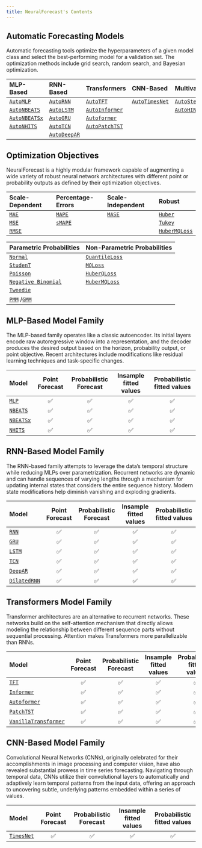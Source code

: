 ```yaml
---
title: NeuralForecast's Contents
---
```



## Automatic Forecasting Models

Automatic forecasting tools optimize the hyperparameters of a given
model class and select the best-performing model for a validation set.
The optimization methods include grid search, random search, and
Bayesian optimization.

| MLP-Based                                   | RNN-Based                                 | Transformers                                  | CNN-Based                                     | Multivariate                                |
|:--------------|:--------------|:--------------|:--------------|:--------------|
| [`AutoMLP`](../models.html#automlp)         | [`AutoRNN`](../models.html#autornn)       | [`AutoTFT`](../models.html#autotft)           | [`AutoTimesNet`](../models.html#autotimesnet) | [`AutoStemGNN`](../models.html#autostemgnn) |
| [`AutoNBEATS`](../models.html#autonbeats)   | [`AutoLSTM`](../models.html#autolstm)     | [`AutoInformer`](../models.html#autoinformer) |                                               | [`AutoHINT`](../models.html#autohint)       |
| [`AutoNBEATSx`](../models.html#autonbeatsx) | [`AutoGRU`](../models.html#autogru)       | [`Autoformer`](../models.html#autoautoformer) |                                               |                                             |
| [`AutoNHITS`](../models.html#autonhits)     | [`AutoTCN`](../models.html#autotcn)       | [`AutoPatchTST`](../models.html#autopatchtst) |                                               |                                             |
|                                             | [`AutoDeepAR`](../models.html#autodeepar) |                                               |                                               |                                             |

## Optimization Objectives

NeuralForecast is a highly modular framework capable of augmenting a
wide variety of robust neural network architectures with different point
or probability outputs as defined by their optimization objectives.

| Scale-Dependent                                               | Percentage-Errors                                                    | Scale-Independent                                                | Robust                                                   |
|:-----------------|:-----------------|:-----------------|:-----------------|
| [`MAE`](../losses.pytorch.html#mean-absolute-error-mae)       | [`MAPE`](../losses.pytorch.html#mean-absolute-percentage-error-mape) | [`MASE`](../losses.pytorch.html#mean-absolute-scaled-error-mase) | [`Huber`](../losses.pytorch.html#huber-loss)             |
| [`MSE`](../losses.pytorch.html#mean-squared-error-mse)        | [`sMAPE`](../losses.pytorch.html#symmetric-mape-smape)               |                                                                  | [`Tukey`](../losses.pytorch.html#tukey-loss)             |
| [`RMSE`](../losses.pytorch.html#root-mean-squared-error-rmse) |                                                                      |                                                                  | [`HuberMQLoss`](../losses.pytorch.html#huberized-mqloss) |

| Parametric Probabilities                                                                                            | Non-Parametric Probabilities                                   |
|:------------------|:------------------|
| [`Normal`](../losses.pytorch.html#distributionloss)                                                                 | [`QuantileLoss`](../losses.pytorch.html#quantile-loss)         |
| [`StudenT`](../losses.pytorch.html#distributionloss)                                                                | [`MQLoss`](../losses.pytorch.html#multi-quantile-loss-mqloss)  |
| [`Poisson`](../losses.pytorch.html#distributionloss)                                                                | [`HuberQLoss`](../losses.pytorch.html#huberized-quantile-loss) |
| [`Negative Binomial`](../losses.pytorch.html#distributionloss)                                                      | [`HuberMQLoss`](../losses.pytorch.html#huberized-mqloss)       |
| [`Tweedie`](../losses.pytorch.html#distributionloss)                                                                |                                                                |
| [`PMM`](../losses.pytorch.html#poisson-mixture-mesh-pmm) /[`GMM`](../losses.pytorch.html#gaussian-mixture-mesh-gmm) |                                                                |

## MLP-Based Model Family

The MLP-based family operates like a classic autoencoder. Its initial
layers encode raw autoregressive window into a representation, and the
decoder produces the desired output based on the horizon, probability
output, or point objective. Recent architectures include modifications
like residual learning techniques and task-specific changes.

| Model                               | Point Forecast | Probabilistic Forecast | Insample fitted values | Probabilistic fitted values |
|:--------------|:-------------:|:-------------:|:-------------:|:-------------:|
| [`MLP`](../models.mlp.html)         |       ✅       |           ✅           |           ✅           |             ✅              |
| [`NBEATS`](../models.nbeats.html)   |       ✅       |           ✅           |           ✅           |             ✅              |
| [`NBEATSx`](../models.nbeatsx.html) |       ✅       |           ✅           |           ✅           |             ✅              |
| [`NHITS`](../models.nhits.html)     |       ✅       |           ✅           |           ✅           |             ✅              |

## RNN-Based Model Family

The RNN-based family attempts to leverage the data’s temporal structure
while reducing MLPs over parametrization. Recurrent networks are dynamic
and can handle sequences of varying lengths through a mechanism for
updating internal states that considers the entire sequence history.
Modern state modifications help diminish vanishing and exploding
gradients.

| Model                                      | Point Forecast | Probabilistic Forecast | Insample fitted values | Probabilistic fitted values |
|:--------------|:-------------:|:-------------:|:-------------:|:-------------:|
| [`RNN`](../models.rnn.html)                |       ✅       |           ✅           |           ✅           |             ✅              |
| [`GRU`](../models.gru.html)                |       ✅       |           ✅           |           ✅           |             ✅              |
| [`LSTM`](../models.lstm.html)              |       ✅       |           ✅           |           ✅           |             ✅              |
| [`TCN`](../models.tcn.html)                |       ✅       |           ✅           |           ✅           |             ✅              |
| [`DeepAR`](../models.deepar.html)          |       ✅       |           ✅           |           ✅           |             ✅              |
| [`DilatedRNN`](../models.dilated_rnn.html) |       ✅       |           ✅           |           ✅           |             ✅              |

## Transformers Model Family

Transformer architectures are an alternative to recurrent networks.
These networks build on the self-attention mechanism that directly
allows modeling the relationship between different sequence parts
without sequential processing. Attention makes Transformers more
parallelizable than RNNs.

| Model                                                     | Point Forecast | Probabilistic Forecast | Insample fitted values | Probabilistic fitted values |
|:--------------|:-------------:|:-------------:|:-------------:|:-------------:|
| [`TFT`](../models.tft.html)                               |       ✅       |           ✅           |           ✅           |             ✅              |
| [`Informer`](../models.informer.html)                     |       ✅       |           ✅           |           ✅           |             ✅              |
| [`Autoformer`](../models.autoformer.html)                 |       ✅       |           ✅           |           ✅           |             ✅              |
| [`PatchTST`](../models.patchtst.html)                     |       ✅       |           ✅           |           ✅           |             ✅              |
| [`VanillaTransformer`](../models.vanillatransformer.html) |       ✅       |           ✅           |           ✅           |             ✅              |

## CNN-Based Model Family

Convolutional Neural Networks (CNNs), originally celebrated for their
accomplishments in image processing and computer vision, have also
revealed substantial prowess in time series forecasting. Navigating
through temporal data, CNNs utilize their convolutional layers to
automatically and adaptively learn temporal patterns from the input
data, offering an approach to uncovering subtle, underlying patterns
embedded within a series of values.

| Model                                 | Point Forecast | Probabilistic Forecast | Insample fitted values | Probabilistic fitted values |
|:--------------------------|:-------:|:----------:|:----------:|:------------:|
| [`TimesNet`](../models.timesnet.html) |       ✅       |           ✅           |           ✅           |             ✅              |

